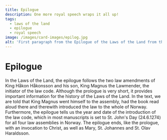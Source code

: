 ```yaml
---
title: Epilogue
description: One more royal speech wraps it all up!
tags:
  - laws of the land
  - epilogue
  - royal speech
image: /images/card-images/epilog.jpg
alt: 'First paragraph from the Epilogue of the Laws of the Land from the Codex Reenhielmianus (Mh 15, 129v)'
---
```




# Epilogue

<Spacer height={20} />

<Container>

In the Laws of the Land, the epilogue follows the two law amendments of King Håkon Håkonsson and his son, King Magnus the Lawmender, the initiator of the law code. Although the prologue is very short, it provides important information for the history of the Laws of the Land. In the text, we are told that King Magnus went himself to the assembly, had the book read aloud there and therewith introduced the law to the whole of Norway. Furthermore, the epilogue tells us the year and date of the introduction of the law code, which in most manuscripts is set to St. John's Day (24.6.1274) for all four law assemblies in Norway. The epilogue ends, like the prologue, with an invocation to Christ, as well as Mary, St. Johannes and St. Olav Haraldsson.

</Container>

<Spacer height={50} />

<Figure
    image="/images/scribe.jpg"
    title="Silhouette from the exhibition showing a scribe."
    alt="Silhouette from the exhibition showing a scribe."
>
</Figure>

<Spacer height={50} />
